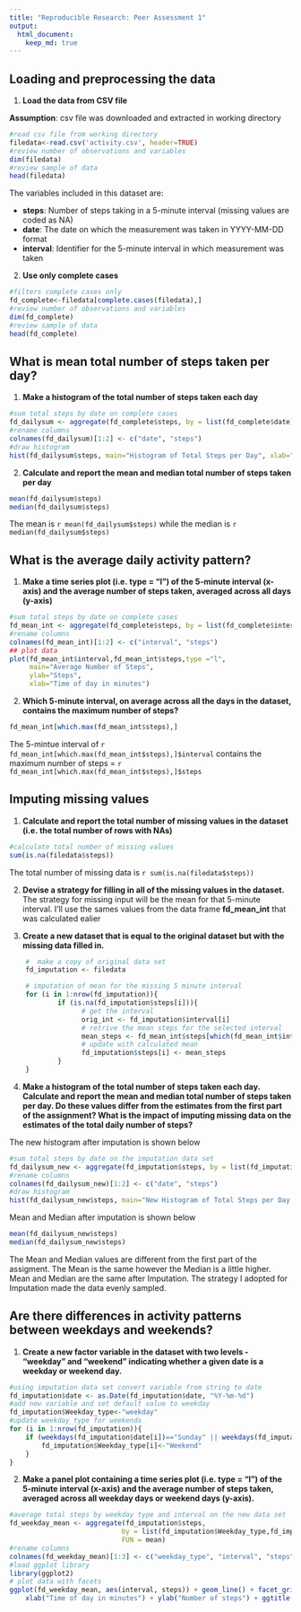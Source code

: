 ```yaml
---
title: "Reproducible Research: Peer Assessment 1"
output: 
  html_document:
    keep_md: true
---
```



## Loading and preprocessing the data

1. **Load the data from CSV file** 

**Assumption**: csv file was downloaded and extracted in working directory
  
```r
#read csv file from working directory
filedata<-read.csv('activity.csv', header=TRUE)
#review number of observations and variables
dim(filedata)
#review sample of data
head(filedata)

```

The variables included in this dataset are:

* **steps**: Number of steps taking in a 5-minute interval (missing values are coded as NA)
* **date**: The date on which the measurement was taken in YYYY-MM-DD format
* **interval**: Identifier for the 5-minute interval in which measurement was taken
  
  
2. **Use only complete cases**
```r
#filters complete cases only
fd_complete<-filedata[complete.cases(filedata),]
#review number of observations and variables
dim(fd_complete)
#review sample of data
head(fd_complete)
```


## What is mean total number of steps taken per day?

1. **Make a histogram of the total number of steps taken each day**
```r
#sum total steps by date on complete cases
fd_dailysum <- aggregate(fd_complete$steps, by = list(fd_complete$date), FUN = sum)
#rename columns
colnames(fd_dailysum)[1:2] <- c("date", "steps")
#draw histogram
hist(fd_dailysum$steps, main="Histogram of Total Steps per Day", xlab="Number of Steps")
```

2. **Calculate and report the mean and median total number of steps taken per day**
```r
mean(fd_dailysum$steps)
median(fd_dailysum$steps)
```
The mean is `r mean(fd_dailysum$steps)` while the median is `r median(fd_dailysum$steps)`

## What is the average daily activity pattern?
1. **Make a time series plot (i.e. type = "l") of the 5-minute interval (x-axis) and the average number of steps taken, averaged across all days (y-axis)**
```r
#sum total steps by date on complete cases
fd_mean_int <- aggregate(fd_complete$steps, by = list(fd_complete$interval), FUN = mean)
#rename columns
colnames(fd_mean_int)[1:2] <- c("interval", "steps")
## plot data
plot(fd_mean_int$interval,fd_mean_int$steps,type ="l",
     main="Average Number of Steps", 
     ylab="Steps",
     xlab="Time of day in minutes")
```
  
  
2. **Which 5-minute interval, on average across all the days in the dataset, contains the maximum number of steps?**  
```r
fd_mean_int[which.max(fd_mean_int$steps),]
```
The 5-mintue interval of `r fd_mean_int[which.max(fd_mean_int$steps),]$interval` contains the maximum number of steps = `r fd_mean_int[which.max(fd_mean_int$steps),]$steps` 



## Imputing missing values

1. **Calculate and report the total number of missing values in the dataset (i.e. the total number of rows with NAs)**
```r
#calculate total number of missing values
sum(is.na(filedata$steps))
```
The total number of missing data is `r sum(is.na(filedata$steps))`  
  
  
2. **Devise a strategy for filling in all of the missing values in the dataset.**   
The strategy for missing input will be the mean for that 5-minute interval. I'll use the sames values from the data frame **fd_mean_int** that was calculated ealier   

3. **Create a new dataset that is equal to the original dataset but with the missing data filled in.**
```r
    #  make a copy of original data set
    fd_imputation <- filedata

    # imputation of mean for the missing 5 minute interval
    for (i in 1:nrow(fd_imputation)){
            if (is.na(fd_imputation$steps[i])){
                  # get the interval
                  orig_int <- fd_imputation$interval[i]
                  # retrive the mean steps for the selected interval
                  mean_steps <- fd_mean_int$steps[which(fd_mean_int$interval == orig_int)]
                  # update with calculated mean
                  fd_imputation$steps[i] <- mean_steps
            }
    }
```

4. **Make a histogram of the total number of steps taken each day. Calculate and report the mean and median total number of steps taken per day. Do these values differ from the estimates from the first part of the assignment? What is the impact of imputing missing data on the estimates of the total daily number of steps?**

The new histogram after imputation is shown below
```r
#sum total steps by date on the imputation data set
fd_dailysum_new <- aggregate(fd_imputation$steps, by = list(fd_imputation$date), FUN = sum)
#rename columns
colnames(fd_dailysum_new)[1:2] <- c("date", "steps")
#draw histogram
hist(fd_dailysum_new$steps, main="New Histogram of Total Steps per Day after Imputation", xlab="Number of Steps")
```

Mean and Median after imputation is shown below
```r
mean(fd_dailysum_new$steps)
median(fd_dailysum_new$steps)
```
The Mean and Median values are different from the first part of the assigment. The Mean is the same however the Median is a little higher. Mean and Median are the same after Imputation. The strategy I adopted for Imputation made the data evenly sampled.

## Are there differences in activity patterns between weekdays and weekends?
1. **Create a new factor variable in the dataset with two levels - "weekday" and "weekend" indicating whether a given date is a weekday or weekend day.**
```r
#using imputation data set convert variable from string to date
fd_imputation$date <- as.Date(fd_imputation$date, "%Y-%m-%d")
#add new variable and set default value to weekday
fd_imputation$Weekday_type<-"weekday"
#update weekday_type for weekends
for (i in 1:nrow(fd_imputation)){
    if (weekdays(fd_imputation$date[i])=="Sunday" || weekdays(fd_imputation$date[i])=="Saturday"){
        fd_imputation$Weekday_type[i]<-"Weekend"
    }
}
```

2. **Make a panel plot containing a time series plot (i.e. type = "l") of the 5-minute interval (x-axis) and the average number of steps taken, averaged across all weekday days or weekend days (y-axis).**
```r
#average total steps by weekday type and interval on the new data set
fd_weekday_mean <- aggregate(fd_imputation$steps, 
                            by = list(fd_imputation$Weekday_type,fd_imputation$interval),
                            FUN = mean)
#rename columns
colnames(fd_weekday_mean)[1:3] <- c("weekday_type", "interval", "steps")
#load ggplot library
library(ggplot2)
# plot data with facets
ggplot(fd_weekday_mean, aes(interval, steps)) + geom_line() + facet_grid(weekday_type ~ .) + 
    xlab("Time of day in minutes") + ylab("Number of steps") + ggtitle("Average Steps")

```